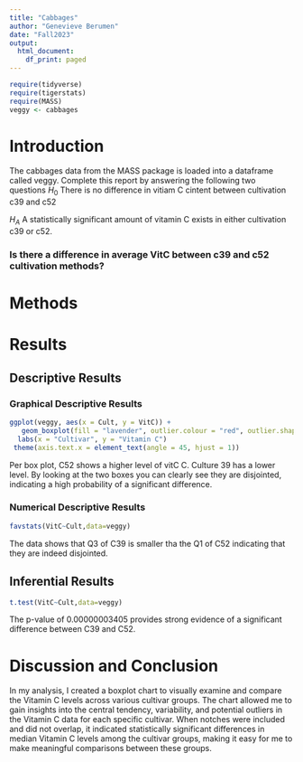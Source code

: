 ```yaml
---
title: "Cabbages"
author: "Genevieve Berumen"
date: "Fall2023"
output:
  html_document:
    df_print: paged
---
```


```r
require(tidyverse)
require(tigerstats)
require(MASS)
veggy <- cabbages
```

# Introduction

<!--In this section you explain what you are trying to show.  Where did the data come from?  What is the research or other question you are trying to answer?!-->
 The cabbages data from the MASS package is loaded into a dataframe called veggy. Complete this report by answering the following two questions 
 $H_0$ There is no difference in vitiam C cintent between cultivation c39 and c52

 $H_A$ A statistically significant amount of vitamin C exists in either cultivation c39 or c52. 
 
### Is there a difference in average VitC between c39 and c52 cultivation methods?

# Methods

<!--Decide on your methods:  use "variable analysis" or other appropriate descriptors.  Make sure to choose at least one graphical method and at least one numerical method.!-->

# Results

<!--Divide this section into two sub-sections:  One for your descriptive  results and one for your inferential results.!-->

## Descriptive Results

### Graphical Descriptive Results

<!--Graphical results here.  Make sure to show your code.  Provide appropriate labels for axes, giving units if possible, and provide a good title for the graph, too.  Use the graphical results to describe the patterns if any that exist in the data as focused toward the research question!-->

```r
ggplot(veggy, aes(x = Cult, y = VitC)) +
   geom_boxplot(fill = "lavender", outlier.colour = "red", outlier.shape = 1, notch = TRUE) +
  labs(x = "Cultivar", y = "Vitamin C")
 theme(axis.text.x = element_text(angle = 45, hjust = 1))
```
Per box plot, C52 shows a higher level of vitC C. Culture 39 has a lower level. By looking at the two boxes you can clearly see they are disjointed, indicating a high probability of a significant difference.  


### Numerical Descriptive Results

<!--Numerical results go here. Use the numerical results to describe the patterns if any that exist in the data as focused toward the research question!-->
```r
favstats(VitC~Cult,data=veggy)
```
The data shows that Q3 of C39 is smaller tha the Q1 of C52 indicating that they are indeed disjointed. 




## Inferential Results

<!--State hypothesis clearly.  Make sure your discussion of the inferential test covers all the aspects that the test output produces, such as test statistic, p-value etc.  Make a decision about the null hypothesis, explain the assumptions on which the selected test/procedure was based, and why the chosen procedure satisfys the assumptions and is appropriate to answer the research question!-->

```r
t.test(VitC~Cult,data=veggy)
```
The p-value of 0.00000003405 provides strong evidence of a significant difference between C39 and C52.


# Discussion and Conclusion

<!--Discussion and conclusion here.  If you found a relationship be sure to consider whether the relationship occurs because one of the variavbles causes the other, or whether they perhasps are related for some other reason.  Watch the chapter 6 videos from the GeorgeTown videos collection.!-->


In my analysis, I created a boxplot chart to visually examine and compare the Vitamin C levels across various cultivar groups. The chart allowed me to gain insights into the central tendency, variability, and potential outliers in the Vitamin C data for each specific cultivar. When notches were included and did not overlap, it indicated statistically significant differences in median Vitamin C levels among the cultivar groups, making it easy for me to make meaningful comparisons between these groups.


